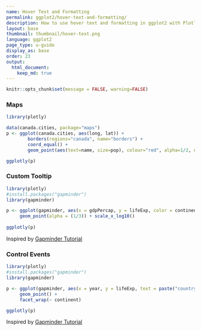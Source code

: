 ```yaml
---
name: Hover Text and Formatting
permalink: ggplot2/hover-text-and-formatting/
description: How to use hover text and formatting in ggplot2 with Plotly.
layout: base
thumbnail: thumbnail/hover-text.png
language: ggplot2
page_type: u-guide
display_as: base
order: 23
output:
  html_document:
    keep_md: true
---
```


```r
knitr::opts_chunk$set(message = FALSE, warning=FALSE)
```
### Maps

```r
library(plotly)

data(canada.cities, package="maps")
p <- ggplot(canada.cities, aes(long, lat)) +
        borders(regions="canada", name="borders") +
        coord_equal() +
        geom_point(aes(text=name, size=pop), colour="red", alpha=1/2, name="cities")

ggplotly(p)
```


### Custom Tooltip

```r
library(plotly)
#install.packages("gapminder")
library(gapminder)

p <- ggplot(gapminder, aes(x = gdpPercap, y = lifeExp, color = continent, text =      paste("country:", country))) +
     geom_point(alpha = (1/3)) + scale_x_log10()  
  
ggplotly(p)
```
Inspired by <a href="https://github.com/jennybc/ggplot2-tutorial/blob/master/gapminder-ggplot2-scatterplot.md">Gapminder Tutorial</a>

### Control Events

```r
library(plotly)
#install.packages("gapminder")
library(gapminder)

p <- ggplot(gapminder, aes(x = year, y = lifeExp, text = paste("country:",country))) + 
     geom_point() +
     facet_wrap(~ continent) 

ggplotly(p)
```
Inspired by <a href="https://github.com/jennybc/ggplot2-tutorial/blob/master/gapminder-ggplot2-scatterplot.md">Gapminder Tutorial</a>
